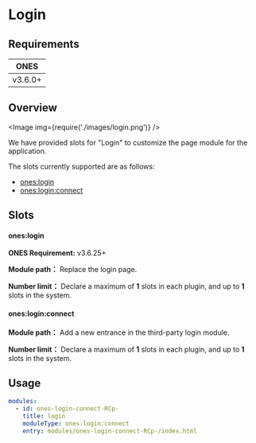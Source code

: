 # Login


## Requirements

| **ONES** |
| :------: |
| v3.6.0+  |

## Overview

<Image img={require('./images/login.png')} />

We have provided slots for "Login" to customize the page module for the application.

The slots currently supported are as follows:

- [ones:login](#oneslogin)
- [ones:login:connect](#onesloginconnect)

## Slots

#### ones:login

**ONES Requirement:** v3.6.25+

**Module path：** Replace the login page.

**Number limit：** Declare a maximum of **1** slots in each plugin, and up to **1** slots in the system.

#### ones:login:connect

**Module path：** Add a new entrance in the third-party login module.

**Number limit：** Declare a maximum of **1** slots in each plugin, and up to **1** slots in the system.

## Usage

```yaml
modules:
  - id: ones-login-connect-RCp-
    title: login
    moduleType: ones:login:connect
    entry: modules/ones-login-connect-RCp-/index.html
```
